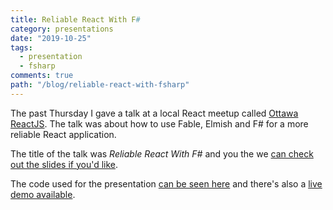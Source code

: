 ```yaml
---
title: Reliable React With F#
category: presentations
date: "2019-10-25"
tags:
  - presentation
  - fsharp
comments: true
path: "/blog/reliable-react-with-fsharp"
---
```


The past Thursday I gave a talk at a local React meetup called
[Ottawa ReactJS](https://www.meetup.com/Ottawa-ReactJS-Meetup/). The talk was
about how to use Fable, Elmish and F# for a more reliable React application.

The title of the talk was _Reliable React With F#_ and you the we
[can check out the slides if you'd like](/reliable-react-with-fsharp).

The code used for the presentation
[can be seen here](https://github.com/thitemple/real-world-fable) and there's
also a [live demo available](https://real-world-fable.netlify.com/).
